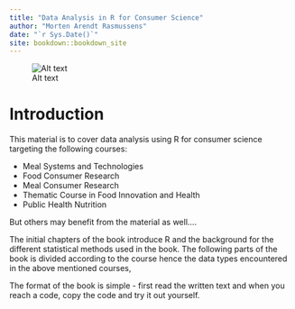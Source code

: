 --- 
title: "Data Analysis in R for Consumer Science"
author: "Morten Arendt Rasmussens"
date: "`r Sys.Date()`"
site: bookdown::bookdown_site
---

![Alt text](init_frontpage.jpg)
    
# Introduction

This material is to cover data analysis using R for consumer science targeting the following courses: 

* Meal Systems and Technologies
* Food Consumer Research 
* Meal Consumer Research 
* Thematic Course in Food Innovation and Health
* Public Health Nutrition

But others may benefit from the material as well....

The initial chapters of the book introduce R and the background for the different statistical methods used in the book. The following parts of the book is divided according to the course hence the data types encountered in the above mentioned courses, 

The format of the book is simple - first read the written text and when you reach a code, copy the code and try it out yourself. 